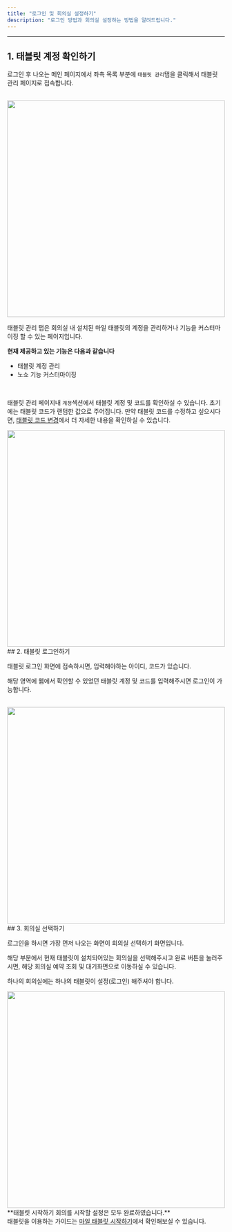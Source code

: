 ```yaml
---
title: "로그인 및 회의실 설정하기"
description: "로그인 방법과 회의실 설정하는 방법을 알려드립니다."
---
```


---

## 1. 태블릿 계정 확인하기

로그인 후 나오는 메인 페이지에서 좌측 목록 부분에 `태블릿 관리`탭을 클릭해서 태블릿 관리 페이지로 접속합니다.

<br />

<Frame>
    <img src="/images/essentials/tablet-login/img1.png" width="100%" height="500" />
</Frame>

태블릿 관리 탭은 회의실 내 설치된 마일 태블릿의 계정을 관리하거나 기능을 커스터마이징 할 수 있는 페이지입니다.

**현재 제공하고 있는 기능은 다음과 같습니다**

-   태블릿 계정 관리
-   노쇼 기능 커스터마이징

<br />

태블릿 관리 페이지내 `계정`섹션에서 태블릿 계정 및 코드를 확인하실 수 있습니다.
초기에는 태블릿 코드가 랜덤한 값으로 주어집니다. 만약 태블릿 코드를 수정하고 싶으시다면, [태블릿 코드 변경](https://mile.mintlify.app/essentials/setting/upload-code)에서 더 자세한 내용을 확인하실 수 있습니다.

<Frame>
    <img src="/images/essentials/tablet-login/img2.png" width="100%" height="500" />
</Frame>
<br />
## 2. 태블릿 로그인하기

태블릿 로그인 화면에 접속하시면, 입력해야하는 아이디, 코드가 있습니다.

해당 영역에 웹에서 확인할 수 있었던 태블릿 계정 및 코드를 입력해주시면 로그인이 가능합니다.

<br />
<Frame>
    <img src="/images/essentials/tablet-login/img3.png" width="100%" height="500" />
</Frame>

<br />
## 3. 회의실 선택하기

로그인을 하시면 가장 먼저 나오는 화면이 회의실 선택하기 화면입니다.

해당 부분에서 현재 태블릿이 설치되어있는 회의실을 선택해주시고 완료 버튼을 눌러주시면, 해당 회의실 예약 조회 및 대기화면으로 이동하실 수 있습니다.

<Info>하나의 회의실에는 하나의 태블릿이 설정(로그인) 해주셔야 합니다.</Info>

<Frame>
    <img src="/images/essentials/tablet-login/img4.png" width="100%" height="500" />
</Frame>

<br />
**태블릿 시작하기 회의를 시작할 설정은 모두 완료하였습니다.** <br />
태블릿을 이용하는 가이드는 <a href="https://mile.mintlify.app/tablet/show">마일 태블릿 시작하기</a>에서 확인해보실 수 있습니다.
